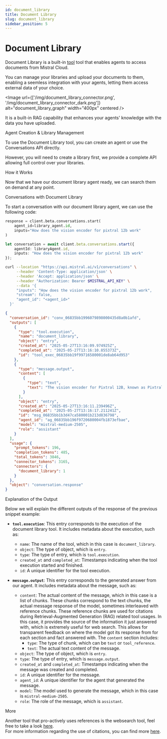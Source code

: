 ```yaml
---
id: document_library
title: Document Library
slug: document_library
sidebar_position: 5
---
```


# Document Library



Document Library is a built-in [tool](../built-in) tool that enables agents to access documents from Mistral Cloud.

You can manage your libraries and upload your documents to them, enabling a seemless integration with your agents, letting them access external data of your choice.

<Image
  url={['/img/document_library_connector.png', '/img/document_library_connector_dark.png']}
  alt="document_library_graph"
  width="400px"
  centered
/>

It is a built-in RAG capability that enhances your agents' knowledge with the data you have uploaded.

<SectionTab as="h1" sectionId="agent-creation-and-library-management">Agent Creation & Library Management</SectionTab>

To use the Document Library tool, you can create an agent or use the Conversations API directly.

However, you will need to create a library first, we provide a complete API allowing full control over your libraries.

<ExplorerTabs>
  <ExplorerTab value="create-a-document-library-agent" label="Create a document library agent">
    <CreateTab/>
  </ExplorerTab>
  <ExplorerTab value="manage-libraries" label="manage libraries">
    <ManageTab/>
  </ExplorerTab>
</ExplorerTabs>

<SectionTab as="h1" sectionId="how-it-works">How it Works</SectionTab>

Now that we have our document library agent ready, we can search them on demand at any point.

<SectionTab as="h2" variant="secondary" sectionId="conversation-with-document-library">Conversations with Document Library</SectionTab>

To start a conversation with our document library agent, we can use the following code:

<Tabs groupId="code">
  <TabItem value="python" label="python" default>

```py
response = client.beta.conversations.start(
    agent_id=library_agent.id,
    inputs="How does the vision encoder for pixtral 12b work"
)
```
  </TabItem>

  <TabItem value="typescript" label="typescript">

```typescript
let conversation = await client.beta.conversations.start({
    agentId: libraryAgent.id,
    inputs: "How does the vision encoder for pixtral 12b work"
});
```
  </TabItem>

  <TabItem value="curl" label="curl">
  
```bash
curl --location "https://api.mistral.ai/v1/conversations" \
     --header 'Content-Type: application/json' \
     --header 'Accept: application/json' \
     --header "Authorization: Bearer $MISTRAL_API_KEY" \
     --data '{
     "inputs": "How does the vision encoder for pixtral 12b work",
     "stream": false,
     "agent_id": "<agent_id>"
  }'
```
  </TabItem>
  <TabItem value="output" label="output">

```json
{
  "conversation_id": "conv_06835bb1996079898000435d8a0b1afd",
  "outputs": [
    {
      "type": "tool.execution",
      "name": "document_library",
      "object": "entry",
      "created_at": "2025-05-27T13:16:09.974925Z",
      "completed_at": "2025-05-27T13:16:10.855373Z",
      "id": "tool_exec_06835bb19f99716580001de8ab64d953"
    },
    {
      "type": "message.output",
      "content": [
        {
          "type": "text",
          "text": "The vision encoder for Pixtral 12B, known as PixtralViT, is designed to process images at their natural resolution and aspect ratio. Here are the key details about how it works:\n\n1. **Architecture**: PixtralViT is a vision transformer with 400 million parameters. It is trained from scratch to support variable image sizes and aspect ratios, which is a significant departure from standard architectures that often require fixed image sizes.\n\n2. **Key Modifications**:\n   - **Break Tokens**: To help the model distinguish between images with the same number of patches but different aspect ratios, special tokens like [IMAGE BREAK] are inserted between image rows, and an [IMAGE END] token is added at the end of an image sequence.\n   - **Gating in FFN**: Instead of using a standard feedforward layer in the attention block, PixtralViT employs gating in the hidden layer, which enhances its performance.\n   - **Sequence Packing**: Images are flattened along the sequence dimension and concatenated to process multiple images efficiently within a single batch. A block-diagonal mask ensures no attention leakage between patches from different images.\n   - **RoPE-2D**: Traditional position embeddings are replaced with relative, rotary position encodings (RoPE-2D) in the self-attention layers. This allows the model to handle variable image sizes more effectively without the need for interpolation, which can degrade performance.\n\n3. **Integration with Multimodal Decoder**: The vision encoder is linked to the multimodal decoder via a two-layer fully connected network. This network transforms the output of the vision encoder into the input embedding size required by the decoder. The image tokens are treated similarly to text tokens by the multimodal decoder, which uses RoPE-1D positional encodings for all tokens.\n\n4. **Performance**: The Pixtral vision encoder significantly outperforms other models in tasks requiring fine-grained document understanding while maintaining parity for natural images. It is particularly effective in settings that require detailed visual comprehension, such as chart and document understanding.\n\nThese architectural choices and modifications enable Pixtral 12B to flexibly process images at various resolutions and aspect ratios, making it highly versatile for complex multimodal applications."
        }
      ],
      "object": "entry",
      "created_at": "2025-05-27T13:16:11.239496Z",
      "completed_at": "2025-05-27T13:16:17.211241Z",
      "id": "msg_06835bb1b3d47ca580001b213d836798",
      "agent_id": "ag_06835bb196f9720680004fb1873efbae",
      "model": "mistral-medium-2505",
      "role": "assistant"
    }
  ],
  "usage": {
    "prompt_tokens": 196,
    "completion_tokens": 485,
    "total_tokens": 3846,
    "connector_tokens": 3165,
    "connectors": {
      "document_library": 1
    }
  },
  "object": "conversation.response"
}
```
  </TabItem>
</Tabs>

<SectionTab as="h2" variant="secondary" sectionId="explanation-of-the-output">Explanation of the Output</SectionTab>

Below we will explain the different outputs of the response of the previous snippet example:

- **`tool.execution`**: This entry corresponds to the execution of the document library tool. It includes metadata about the execution, such as:
  - `name`: The name of the tool, which in this case is `document_library`.
  - `object`: The type of object, which is `entry`.
  - `type`: The type of entry, which is `tool.execution`.
  - `created_at` and `completed_at`: Timestamps indicating when the tool execution started and finished.
  - `id`: A unique identifier for the tool execution.

- **`message.output`**: This entry corresponds to the generated answer from our agent. It includes metadata about the message, such as:
  - `content`: The actual content of the message, which in this case is a list of chunks. These chunks correspond to the text chunks, the actual message response of the model, sometimes interleaved with reference chunks. These reference chunks are used for citations during Retrieval-Augmented Generation (RAG) related tool usages. In this case, it provides the source of the information it just answered with, which is extremely useful for web search. This allows for transparent feedback on where the model got its response from for each section and fact answered with. The `content` section includes:
    - `type`: The type of chunk, which can be `text` or `tool_reference`.
    - `text`: The actual text content of the message.
  - `object`: The type of object, which is `entry`.
  - `type`: The type of entry, which is `message.output`.
  - `created_at` and `completed_at`: Timestamps indicating when the message was created and completed.
  - `id`: A unique identifier for the message.
  - `agent_id`: A unique identifier for the agent that generated the message.
  - `model`: The model used to generate the message, which in this case is `mistral-medium-2505`.
  - `role`: The role of the message, which is `assistant`.

<SectionTab as="h3" variant="secondary" sectionId="more">More</SectionTab>

Another tool that pro-actively uses references is the websearch tool, feel free to take a look [here](../websearch).  
For more information regarding the use of citations, you can find more [here](../../../capabilities/citations).